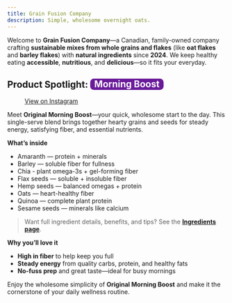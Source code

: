 ```yaml
---
title: Grain Fusion Company
description: Simple, wholesome overnight oats.
---
```


Welcome to **Grain Fusion Company**—a Canadian, family-owned company crafting **sustainable mixes from whole grains and flakes** (like **oat flakes** and **barley flakes**) with **natural ingredients** since **2024**. We keep healthy eating **accessible**, **nutritious**, and **delicious**—so it fits your everyday.

<h2>
    Product Spotlight: <span style="background:#6A1B9A!important;color:#fff!important;padding:.12em .45em;border-radius:.4em;display:inline-block;line-height:1">Morning Boost</span>
</h2>


<figure style={{margin:'1rem 0'}}>
    <blockquote
        class="instagram-media"
        data-instgrm-permalink="https://www.instagram.com/p/DCsYSYcJJD4/"
        data-instgrm-version="14"
        style="background:#fff; border:0; margin:0 auto; max-width:540px; width:100%;"
    ></blockquote>
    <script async src="https://www.instagram.com/embed.js"></script>
    <noscript>
        <a href="https://www.instagram.com/p/DCsYSYcJJD4/" target="_blank" rel="noopener">View on Instagram</a>
    </noscript>
</figure>

Meet **Original Morning Boost**—your quick, wholesome start to the day. This single-serve blend brings together hearty grains and seeds for steady energy, satisfying fiber, and essential nutrients.

**What’s inside**
- Amaranth — protein + minerals
- Barley — soluble fiber for fullness
- Chia - plant omega-3s + gel-forming fiber
- Flax seeds — soluble + insoluble fiber
- Hemp seeds — balanced omegas + protein
- Oats — heart-healthy fiber
- Quinoa — complete plant protein
- Sesame seeds — minerals like calcium

> Want full ingredient details, benefits, and tips? See the **[Ingredients page](/ingredients/list/)**.

**Why you’ll love it**
- **High in fiber** to help keep you full
- **Steady energy** from quality carbs, protein, and healthy fats
- **No-fuss prep** and great taste—ideal for busy mornings

Enjoy the wholesome simplicity of **Original Morning Boost** and make it the cornerstone of your daily wellness routine.
